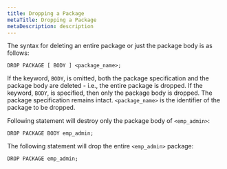 ```yaml
---
title: Dropping a Package
metaTitle: Dropping a Package
metaDescription: description
---
```


The syntax for deleting an entire package or just the package body is as
follows:

`DROP PACKAGE [ BODY ] <package_name>;`

If the keyword, `BODY`, is omitted, both the package specification and
the package body are deleted - i.e., the entire package is dropped. If
the keyword, `BODY`, is specified, then only the package body is
dropped. The package specification remains intact. `<package_name>` is
the identifier of the package to be dropped.

Following statement will destroy only the package body of `<emp_admin>`:

``` text
DROP PACKAGE BODY emp_admin;
```

The following statement will drop the entire `<emp_admin>` package:

``` text
DROP PACKAGE emp_admin;
```
